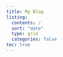 ```yaml
---
title: My Blog
listing:
  contents: /
  sort: "date"
  type: grid
  categories: false
toc: true
---
```




